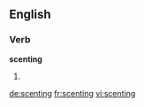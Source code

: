 ==English==

===Verb===
'''scenting'''

# {{present participle of|scent}}

[[de:scenting]]
[[fr:scenting]]
[[vi:scenting]]